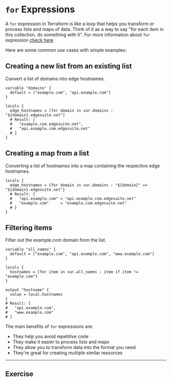 # `for` Expressions

A `for` expression in Terraform is like a loop that helps you transform or process lists and maps of data. Think of it as a way to say "for each item in this collection, do something with it". For more information about `for` expression [check here](https://developer.hashicorp.com/terraform/language/expressions/for) 

Here are some common use cases with simple examples:

## Creating a new list from an existing list
Convert a list of domains into edge hostnames.
```hcl /for/ filename="main.tf" copy {7}
variable "domains" {
  default = ["example.com", "api.example.com"]
}

locals {
  edge_hostnames = [for domain in var.domains : "${domain}.edgesuite.net"]
  # Result: [
  #   "example.com.edgesuite.net",
  #   "api.example.com.edgesuite.net"
  # ]
} 
```

## Creating a map from a list
Converting a list of hostnames into a map containing the respective edge hostnames.
```hcl /for/ filename="main.tf" copy {3}
locals {
  edge_hostnames = {for domain in var.domains : "${domain}" => "${domain}.edgesuite.net"}
  # Result: {
  #   "api.example.com" = "api.example.com.edgesuite.net"
  #   "example.com"     = "example.com.edgesuite.net"
  # }
}
```

## Filtering items
Filter out the example.com domain from the list.
```hcl /for/ filename="main.tf" copy {7}
variable "all_names" {
  default = ["example.com", "api.example.com", "www.example.com"]
}

locals {
  hostnames = [for item in var.all_names : item if item != "example.com"]
}

output "hostname" {
  value = local.hostnames
}
# Result: [
#   "api.example.com",
#   "www.example.com"
# ]
```

The main benefits of `for` expressions are:

- They help you avoid repetitive code
- They make it easier to process lists and maps
- They allow you to transform data into the format you need
- They're great for creating multiple similar resources

---

## Exercise


<ExerciseFor />